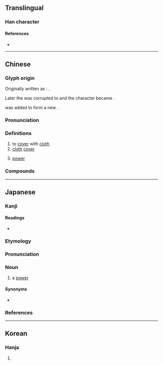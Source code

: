 {{also|幂|羃}}
{{character info}}
==Translingual==

===Han character===
{{Han char|rn=14|rad=冖|as=14|sn=16|four=37227|canj=BTAB|ids=⿱冖幕}}

====References====
* {{Han ref|kx=0131.090|dkj=01601|dj=0294.050|hdz=10306.050|uh=51AA|ud=20906|bh=BEAD|bd=48813}}

----

==Chinese==
{{zh-forms|s=幂}}

===Glyph origin===
{{Han etym}}
Originally written as {{zh-l|幎}}: {{Han compound|巾|冥|c1=s|c2=p|t1=cloth|ls=psc}}.

Later the {{lang|zh|六}} was corrupted to {{lang|zh|大}} and the character became {{lang|zh|幂}}.

{{lang|zh|艹}} was added to form a new {{Han compound|巾|幕|c1=s|c2=p|t1=cloth|ls=psc|nocap=1}}.

===Pronunciation===
{{zh-pron
|m=mì
|c=mik6
|mc=y
|oc=y
|cat=v,n
}}

===Definitions===
{{zh-hanzi}}

# to [[cover]] with [[cloth]]
# [[cloth]] [[cover]]
# {{lb|zh|mathematics}} [[power]]

===Compounds===
{{zh-der|冪冪|升冪|冪級數|乘冪|冪䍦|降冪排列|降冪|冪律|冪等|冪定律|冪函數|冪零|三次冪|圓冪|升冪級數|雲冪}}

----

==Japanese==

===Kanji===
{{ja-kanji|grade=|rs=冖14}}

====Readings====
* {{ja-readings
|goon=みゃく
|kanon=べき
|kun=[[おおい]] (ooi), [[ふきん]] (fukin)}}

===Etymology===
{{ja-kanjitab|べき|yomi=o}}
{{rfe|ja|「冪」の字義は「覆う、覆うもの」である。江戸時代の和算家は冪の略字として「巾」を用いていた。第二次世界大戦後の漢字制限政策のもと、これらの字は常用漢字・当用漢字に含まれず、1950年代以降の学習参考書などの出版物では仮名書きまたは「累乗」への書き換えが進められ、結果として初等数学の教科書ではもっぱら「累乗」が用いられた。「累乗」の字義は「重ね掛けた乗算」であり、自然数乗以外の冪に対して用いることは字義からすればあまり自然でない。}}
===Pronunciation===
{{ja-pron|yomi=o|べき|acc=1|acc_ref=DJR}}

===Noun===
{{ja-noun|べき}}

# {{lb|ja|mathematics|sort=へき'}} a [[power]]

====Synonyms====
* {{ja-r|冪乗|べきじょう}}

===References===
<references/>

----

==Korean==

===Hanja===
{{ko-hanja|hangeul=멱|rv=myeok|mr=myŏk}}

# {{rfdef|ko|sort=冖14}}